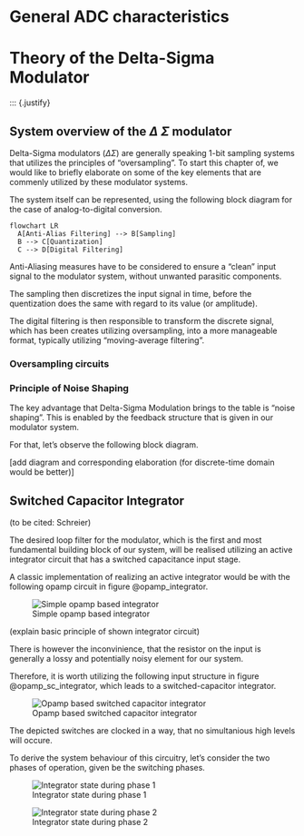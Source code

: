 # General ADC characteristics

# Theory of the Delta-Sigma Modulator
::: {.justify}



## System overview of the $\Delta$ $\Sigma$ modulator

Delta-Sigma modulators ($\Delta\Sigma$) are generally speaking 1-bit sampling systems that utilizes the principles of "oversampling".
To start this chapter of, we would like to briefly elaborate on some of the key elements that are commenly utilized by these modulator systems.

The system itself can be represented, using the following block diagram for the case of analog-to-digital conversion.

```{mermaid}
flowchart LR
  A[Anti-Alias Filtering] --> B[Sampling]
  B --> C[Quantization]
  C --> D[Digital Filtering]
```

Anti-Aliasing measures have to be considered to ensure a "clean" input signal to the modulator system, without unwanted parasitic components. 

The sampling then discretizes the input signal in time, before the quentization does the same with regard to its value (or amplitude).

The digital filtering is then responsible to transform the discrete signal, which has been creates utilizing oversampling, into a more manageable format, typically utilizing "moving-average filtering".

### Oversampling circuits


### Principle of Noise Shaping

The key advantage that Delta-Sigma Modulation brings to the table is "noise shaping". This is enabled by the feedback structure that is given in our modulator system.

For that, let's observe the following block diagram.

[add diagram and corresponding elaboration (for discrete-time domain would be better)]

## Switched Capacitor Integrator
(to be cited: Schreier) 

The desired loop filter for the modulator, which is the first and most fundamental building block of our system, will be realised utilizing an active integrator circuit that has a switched capacitance input stage.

A classic implementation of realizing an active integrator would be with the following opamp circuit in figure @opamp_integrator.

![Simple opamp based integrator](figures/theory/Integrator_Circuit.svg){#opamp_integrator}

(explain basic principle of shown integrator circuit)

There is however the inconvinience, that the resistor on the input is generally a lossy and potentially noisy element for our system.

Therefore, it is worth utilizing the following input structure in figure @opamp_sc_integrator, which leads to a switched-capacitor integrator. 
  
![Opamp based switched capacitor integrator](figures/theory/SC_Integrator_Circuit.svg){#opamp_sc_integrator}

The depicted switches are clocked in a way, that no simultanious high levels will occure.

To derive the system behaviour of this circuitry, let's consider the two phases of operation, given be the switching phases.

![Integrator state during phase 1](figures/theory/sc_integrator_ph1.PNG){#phase1_integrator}

![Integrator state during phase 2](figures/theory/sc_integrator_ph2.PNG){#phase2_integrator}








